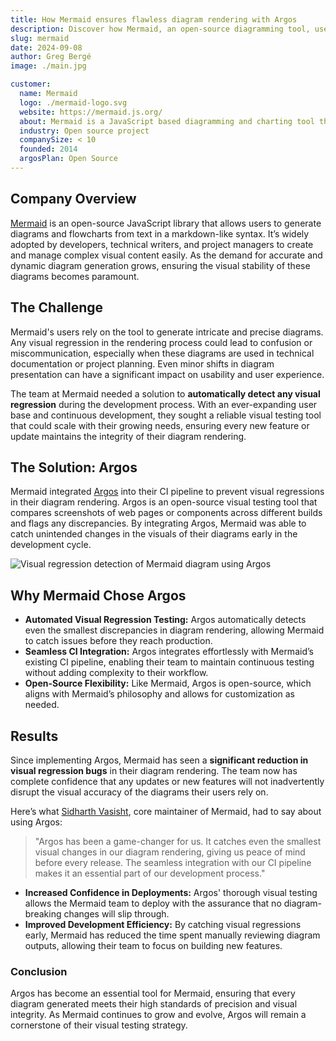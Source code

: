 ```yaml
---
title: How Mermaid ensures flawless diagram rendering with Argos
description: Discover how Mermaid, an open-source diagramming tool, uses Argos for automated visual regression testing to ensure flawless diagram rendering and prevent visual bugs.
slug: mermaid
date: 2024-09-08
author: Greg Bergé
image: ./main.jpg

customer:
  name: Mermaid
  logo: ./mermaid-logo.svg
  website: https://mermaid.js.org/
  about: Mermaid is a JavaScript based diagramming and charting tool that renders Markdown-inspired text definitions to create and modify diagrams dynamically.
  industry: Open source project
  companySize: < 10
  founded: 2014
  argosPlan: Open Source
---
```


## Company Overview

[Mermaid](https://mermaid.js.org/) is an open-source JavaScript library that allows users to generate diagrams and flowcharts from text in a markdown-like syntax. It’s widely adopted by developers, technical writers, and project managers to create and manage complex visual content easily. As the demand for accurate and dynamic diagram generation grows, ensuring the visual stability of these diagrams becomes paramount.

## The Challenge

Mermaid's users rely on the tool to generate intricate and precise diagrams. Any visual regression in the rendering process could lead to confusion or miscommunication, especially when these diagrams are used in technical documentation or project planning. Even minor shifts in diagram presentation can have a significant impact on usability and user experience.

The team at Mermaid needed a solution to **automatically detect any visual regression** during the development process. With an ever-expanding user base and continuous development, they sought a reliable visual testing tool that could scale with their growing needs, ensuring every new feature or update maintains the integrity of their diagram rendering.

## The Solution: Argos

Mermaid integrated [Argos](https://argos-ci.com/) into their CI pipeline to prevent visual regressions in their diagram rendering. Argos is an open-source visual testing tool that compares screenshots of web pages or components across different builds and flags any discrepancies. By integrating Argos, Mermaid was able to catch unintended changes in the visuals of their diagrams early in the development cycle.

![Visual regression detection of Mermaid diagram using Argos](/assets/customers/mermaid/argos-build.jpg)

## Why Mermaid Chose Argos

- **Automated Visual Regression Testing:** Argos automatically detects even the smallest discrepancies in diagram rendering, allowing Mermaid to catch issues before they reach production.
- **Seamless CI Integration:** Argos integrates effortlessly with Mermaid’s existing CI pipeline, enabling their team to maintain continuous testing without adding complexity to their workflow.
- **Open-Source Flexibility:** Like Mermaid, Argos is open-source, which aligns with Mermaid’s philosophy and allows for customization as needed.

## Results

Since implementing Argos, Mermaid has seen a **significant reduction in visual regression bugs** in their diagram rendering. The team now has complete confidence that any updates or new features will not inadvertently disrupt the visual accuracy of the diagrams their users rely on.

Here’s what [Sidharth Vasisht](https://github.com/sidharthv96), core maintainer of Mermaid, had to say about using Argos:

> "Argos has been a game-changer for us. It catches even the smallest visual changes in our diagram rendering, giving us peace of mind before every release. The seamless integration with our CI pipeline makes it an essential part of our development process."

- **Increased Confidence in Deployments:** Argos' thorough visual testing allows the Mermaid team to deploy with the assurance that no diagram-breaking changes will slip through.
- **Improved Development Efficiency:** By catching visual regressions early, Mermaid has reduced the time spent manually reviewing diagram outputs, allowing their team to focus on building new features.

### Conclusion

Argos has become an essential tool for Mermaid, ensuring that every diagram generated meets their high standards of precision and visual integrity. As Mermaid continues to grow and evolve, Argos will remain a cornerstone of their visual testing strategy.

